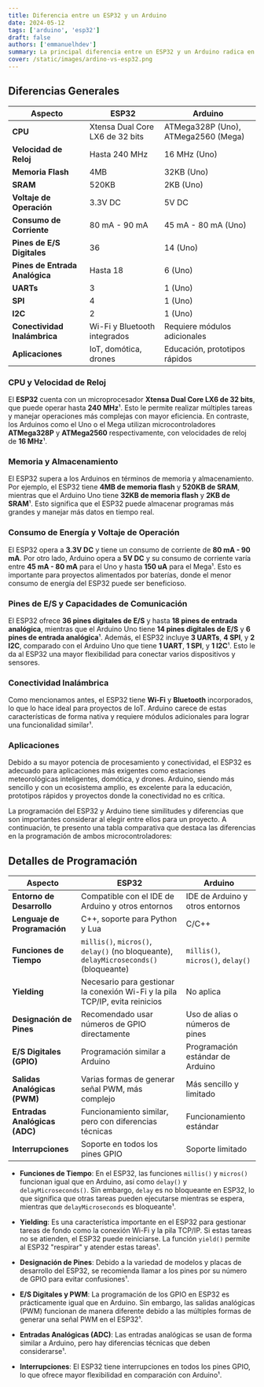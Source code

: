 ```yaml
---
title: Diferencia entre un ESP32 y un Arduino
date: 2024-05-12
tags: ['arduino', 'esp32']
draft: false
authors: ['emmanuelhdev']
summary: La principal diferencia entre un ESP32 y un Arduino radica en sus capacidades de conectividad y potencia de procesamiento. Aquí tienes un resumen de las diferencias clave.
cover: /static/images/ardino-vs-esp32.png
---
```


## Diferencias Generales

| Aspecto                        | ESP32                           | Arduino                             |
| ------------------------------ | ------------------------------- | ----------------------------------- |
| **CPU**                        | Xtensa Dual Core LX6 de 32 bits | ATMega328P (Uno), ATMega2560 (Mega) |
| **Velocidad de Reloj**         | Hasta 240 MHz                   | 16 MHz (Uno)                        |
| **Memoria Flash**              | 4MB                             | 32KB (Uno)                          |
| **SRAM**                       | 520KB                           | 2KB (Uno)                           |
| **Voltaje de Operación**       | 3.3V DC                         | 5V DC                               |
| **Consumo de Corriente**       | 80 mA - 90 mA                   | 45 mA - 80 mA (Uno)                 |
| **Pines de E/S Digitales**     | 36                              | 14 (Uno)                            |
| **Pines de Entrada Analógica** | Hasta 18                        | 6 (Uno)                             |
| **UARTs**                      | 3                               | 1 (Uno)                             |
| **SPI**                        | 4                               | 1 (Uno)                             |
| **I2C**                        | 2                               | 1 (Uno)                             |
| **Conectividad Inalámbrica**   | Wi-Fi y Bluetooth integrados    | Requiere módulos adicionales        |
| **Aplicaciones**               | IoT, domótica, drones           | Educación, prototipos rápidos       |

### CPU y Velocidad de Reloj

El **ESP32** cuenta con un microprocesador **Xtensa Dual Core LX6 de 32 bits**, que puede operar hasta **240 MHz**¹. Esto le permite realizar múltiples tareas y manejar operaciones más complejas con mayor eficiencia. En contraste, los Arduinos como el Uno o el Mega utilizan microcontroladores **ATMega328P** y **ATMega2560** respectivamente, con velocidades de reloj de **16 MHz**¹.

### Memoria y Almacenamiento

El ESP32 supera a los Arduinos en términos de memoria y almacenamiento. Por ejemplo, el ESP32 tiene **4MB de memoria flash** y **520KB de SRAM**, mientras que el Arduino Uno tiene **32KB de memoria flash** y **2KB de SRAM**¹. Esto significa que el ESP32 puede almacenar programas más grandes y manejar más datos en tiempo real.

### Consumo de Energía y Voltaje de Operación

El ESP32 opera a **3.3V DC** y tiene un consumo de corriente de **80 mA - 90 mA**. Por otro lado, Arduino opera a **5V DC** y su consumo de corriente varía entre **45 mA - 80 mA** para el Uno y hasta **150 uA** para el Mega¹. Esto es importante para proyectos alimentados por baterías, donde el menor consumo de energía del ESP32 puede ser beneficioso.

### Pines de E/S y Capacidades de Comunicación

El ESP32 ofrece **36 pines digitales de E/S** y hasta **18 pines de entrada analógica**, mientras que el Arduino Uno tiene **14 pines digitales de E/S** y **6 pines de entrada analógica**¹. Además, el ESP32 incluye **3 UARTs**, **4 SPI**, y **2 I2C**, comparado con el Arduino Uno que tiene **1 UART**, **1 SPI**, y **1 I2C**¹. Esto le da al ESP32 una mayor flexibilidad para conectar varios dispositivos y sensores.

### Conectividad Inalámbrica

Como mencionamos antes, el ESP32 tiene **Wi-Fi** y **Bluetooth** incorporados, lo que lo hace ideal para proyectos de IoT. Arduino carece de estas características de forma nativa y requiere módulos adicionales para lograr una funcionalidad similar¹.

### Aplicaciones

Debido a su mayor potencia de procesamiento y conectividad, el ESP32 es adecuado para aplicaciones más exigentes como estaciones meteorológicas inteligentes, domótica, y drones. Arduino, siendo más sencillo y con un ecosistema amplio, es excelente para la educación, prototipos rápidos y proyectos donde la conectividad no es crítica.

La programación del ESP32 y Arduino tiene similitudes y diferencias que son importantes considerar al elegir entre ellos para un proyecto. A continuación, te presento una tabla comparativa que destaca las diferencias en la programación de ambos microcontroladores:

## Detalles de Programación

| Aspecto                       | ESP32                                                                                 | Arduino                           |
| ----------------------------- | ------------------------------------------------------------------------------------- | --------------------------------- |
| **Entorno de Desarrollo**     | Compatible con el IDE de Arduino y otros entornos                                     | IDE de Arduino y otros entornos   |
| **Lenguaje de Programación**  | C++, soporte para Python y Lua                                                        | C/C++                             |
| **Funciones de Tiempo**       | `millis()`, `micros()`, `delay()` (no bloqueante), `delayMicroseconds()` (bloqueante) | `millis()`, `micros()`, `delay()` |
| **Yielding**                  | Necesario para gestionar la conexión Wi-Fi y la pila TCP/IP, evita reinicios          | No aplica                         |
| **Designación de Pines**      | Recomendado usar números de GPIO directamente                                         | Uso de alias o números de pines   |
| **E/S Digitales (GPIO)**      | Programación similar a Arduino                                                        | Programación estándar de Arduino  |
| **Salidas Analógicas (PWM)**  | Varias formas de generar señal PWM, más complejo                                      | Más sencillo y limitado           |
| **Entradas Analógicas (ADC)** | Funcionamiento similar, pero con diferencias técnicas                                 | Funcionamiento estándar           |
| **Interrupciones**            | Soporte en todos los pines GPIO                                                       | Soporte limitado                  |

- **Funciones de Tiempo**: En el ESP32, las funciones `millis()` y `micros()` funcionan igual que en Arduino, así como `delay()` y `delayMicroseconds()`. Sin embargo, `delay` es no bloqueante en ESP32, lo que significa que otras tareas pueden ejecutarse mientras se espera, mientras que `delayMicroseconds` es bloqueante¹.

- **Yielding**: Es una característica importante en el ESP32 para gestionar tareas de fondo como la conexión Wi-Fi y la pila TCP/IP. Si estas tareas no se atienden, el ESP32 puede reiniciarse. La función `yield()` permite al ESP32 "respirar" y atender estas tareas¹.

- **Designación de Pines**: Debido a la variedad de modelos y placas de desarrollo del ESP32, se recomienda llamar a los pines por su número de GPIO para evitar confusiones¹.

- **E/S Digitales y PWM**: La programación de los GPIO en ESP32 es prácticamente igual que en Arduino. Sin embargo, las salidas analógicas (PWM) funcionan de manera diferente debido a las múltiples formas de generar una señal PWM en el ESP32¹.

- **Entradas Analógicas (ADC)**: Las entradas analógicas se usan de forma similar a Arduino, pero hay diferencias técnicas que deben considerarse¹.

- **Interrupciones**: El ESP32 tiene interrupciones en todos los pines GPIO, lo que ofrece mayor flexibilidad en comparación con Arduino¹.
